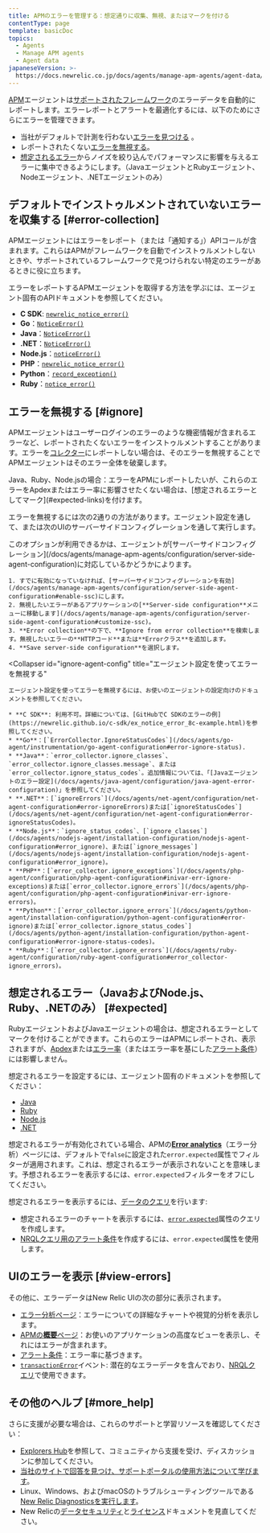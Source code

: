```yaml
---
title: APMのエラーを管理する：想定通りに収集、無視、またはマークを付ける
contentType: page
template: basicDoc
topics:
  - Agents
  - Manage APM agents
  - Agent data
japaneseVersion: >-
  https://docs.newrelic.co.jp/docs/agents/manage-apm-agents/agent-data/manage-errors-apm-collect-ignore-or-mark-expected
---
```


[APM](/docs/apm)エージェントは[サポートされたフレームワーク](/docs/agents/manage-apm-agents/installation/compatibility-requirements)のエラーデータを自動的にレポートします。エラーレポートとアラートを最適化するには、以下のためにさらにエラーを管理できます。

* 当社がデフォルトで計測を行わない[エラーを見つける](#error-collection) 。
* レポートされたくない[エラーを無視する](#ignore)。
* [想定されるエラー](#expected)からノイズを絞り込んでパフォーマンスに影響を与えるエラーに集中できるようにします。（JavaエージェントとRubyエージェント、Nodeエージェント、.NETエージェントのみ）

## デフォルトでインストゥルメントされていないエラーを収集する [#error-collection]

APMエージェントにはエラーをレポート（または「通知する」）APIコールが含まれます。これらはAPMがフレームワークを自動でインストゥルメントしないときや、サポートされているフレームワークで見つけられない特定のエラーがあるときに役に立ちます。

エラーをレポートするAPMエージェントを取得する方法を学ぶには、エージェント固有のAPIドキュメントを参照してください。

* **C SDK**: [`newrelic_notice_error()`](https://newrelic.github.io/c-sdk/libnewrelic_8h.html#a02a9a959015a0ca68ce11c750f690475)
* **Go**：[`NoticeError()`](https://github.com/newrelic/go-agent/blob/master/transaction.go)
* **Java**：[`NoticeError()`](http://newrelic.github.io/java-agent-api/javadoc/index.html?com/newrelic/api/agent/NewRelic.html)
* **.NET**：[`NoticeError()`](/docs/agents/net-agent/net-agent-api/notice-error)
* **Node.js**：[`noticeError()`](/docs/agents/nodejs-agent/supported-features/nodejs-agent-api#noticeError)
* **PHP**：[`newrelic_notice_error()`](/docs/agents/php-agent/php-agent-api/newrelic_notice_error)
* **Python**：[`record_exception()`](/docs/agents/python-agent/python-agent-api/record_exception)
* **Ruby**：[`notice_error()`](http://www.rubydoc.info/github/newrelic/rpm/NewRelic/Agent#notice_error-instance_method)

## エラーを無視する [#ignore]

APMエージェントはユーザーログインのエラーのような機密情報が含まれるエラーなど、レポートされたくないエラーをインストゥルメントすることがあります。エラーを[コレクター](/docs/accounts-partnerships/education/getting-started-new-relic/glossary#collector)にレポートしない場合は、そのエラーを無視することでAPMエージェントはそのエラー全体を破棄します。

<Callout variant="tip">
  Java、Ruby、Node.jsの場合：エラーをAPMにレポートしたいが、これらのエラーをApdexまたはエラー率に影響させたくない場合は、[想定されるエラーとしてマーク](#expected-links)を付けます。
</Callout>

エラーを無視するには次の2通りの方法があります。エージェント設定を通して、または次のUIのサーバーサイドコンフィグレーションを通して実行します。

<CollapserGroup>
  <Collapser
    id="ignore-server-side"
    title="UIのサーバーサイドコンフィグレーションを使ってエラーを無視する"
  >
    このオプションが利用できるかは、エージェントが[サーバーサイドコンフィグレーション](/docs/agents/manage-apm-agents/configuration/server-side-agent-configuration)に対応しているかどうかによります。

    1. すでに有効になっていなければ、[サーバーサイドコンフィグレーションを有効](/docs/agents/manage-apm-agents/configuration/server-side-agent-configuration#enable-ssc)にします。
    2. 無視したいエラーがあるアプリケーションの[**Server-side configuration**メニューに移動します](/docs/agents/manage-apm-agents/configuration/server-side-agent-configuration#customize-ssc)。
    3. **Error collection**の下で、**Ignore from error collection**を検索します。無視したいエラーの**HTTPコード**または**Errorクラス**を追加します。
    4. **Save server-side configuration**を選択します。
  </Collapser>

  <Collapser
    id="ignore-agent-config"
    title="エージェント設定を使ってエラーを無視する"
  >
    エージェント設定を使ってエラーを無視するには、お使いのエージェントの設定向けのドキュメントを参照してください。

    * **C SDK**: 利用不可。詳細については、[GitHubでC SDKのエラーの例](https://newrelic.github.io/c-sdk/ex_notice_error_8c-example.html)を参照してください。
    * **Go**：[`ErrorCollector.IgnoreStatusCodes`](/docs/agents/go-agent/instrumentation/go-agent-configuration#error-ignore-status).
    * **Java**：`error_collector.ignore_classes`、`error_collector.ignore_classes.message`、または`error_collector.ignore_status_codes`。追加情報については、「[Javaエージェントのエラー設定](/docs/agents/java-agent/configuration/java-agent-error-configuration)」を参照してください。
    * **.NET**：[`ignoreErrors`](/docs/agents/net-agent/configuration/net-agent-configuration#error-ignoreErrors)または[`ignoreStatusCodes`](/docs/agents/net-agent/configuration/net-agent-configuration#error-ignoreStatusCodes)。
    * **Node.js**：`ignore_status_codes`、[`ignore_classes`](/docs/agents/nodejs-agent/installation-configuration/nodejs-agent-configuration#error_ignore)、または[`ignore_messages`](/docs/agents/nodejs-agent/installation-configuration/nodejs-agent-configuration#error_ignore)。
    * **PHP**：[`error_collector.ignore_exceptions`](/docs/agents/php-agent/configuration/php-agent-configuration#inivar-err-ignore-exceptions)または[`error_collector.ignore_errors`](/docs/agents/php-agent/configuration/php-agent-configuration#inivar-err-ignore-errors)。
    * **Python**：[`error_collector.ignore_errors`](/docs/agents/python-agent/installation-configuration/python-agent-configuration#error-ignore)または[`error_collector.ignore_status_codes`](/docs/agents/python-agent/installation-configuration/python-agent-configuration#error-ignore-status-codes)。
    * **Ruby**：[`error_collector.ignore_errors`](/docs/agents/ruby-agent/configuration/ruby-agent-configuration#error_collector-ignore_errors)。
  </Collapser>
</CollapserGroup>

## 想定されるエラー（JavaおよびNode.js、Ruby、.NETのみ） [#expected]

RubyエージェントおよびJavaエージェントの場合は、想定されるエラーとしてマークを付けることができます。これらのエラーはAPMにレポートされ、表示されますが、[Apdex](/docs/apm/new-relic-apm/apdex/apdex-measuring-user-satisfaction)または[エラー率](/docs/apm/applications-menu/error-analytics/error-analytics-explore-events-behind-errors)（またはエラー率を基にした[アラート条件](/docs/alerts/new-relic-alerts/defining-conditions/define-alert-conditions)）には影響しません。

想定されるエラーを設定するには、エージェント固有のドキュメントを参照してください：

* [Java](/docs/agents/java-agent/configuration/java-agent-error-configuration)
* [Ruby](/docs/agents/ruby-agent/api-guides/sending-new-relic-handled-errors)
* [Node.js](https://docs.newrelic.co.jp/docs/agents/nodejs-agent/installation-configuration/nodejs-agent-configuration)
* [.NET](https://docs.newrelic.co.jp/docs/agents/net-agent/configuration/net-agent-configuration#error_collector)

想定されるエラーが有効化されている場合、APMの[**Error analytics**](/docs/apm/applications-menu/error-analytics/error-analytics-explore-events-behind-errors)（エラー分析）ページには、デフォルトで`false`に設定された`error.expected`属性でフィルターが適用されます。これは、想定されるエラーが表示されないことを意味します。予想されるエラーを表示するには、`error.expected`フィルターをオフにしてください。

想定されるエラーを表示するには、[データのクエリ](/docs/using-new-relic/data/understand-data/query-new-relic-data)を行います:

* 想定されるエラーのチャートを表示するには、[`error.expected`](/docs/insights/insights-data-sources/default-events-attributes/apm-default-event-attributes#transerror-expected)属性のクエリを作成します。
* [NRQLクエリ用のアラート条件](/docs/alerts/new-relic-alerts/defining-conditions/create-alert-conditions-nrql-queries)を作成するには、`error.expected`属性を使用します。

## UIのエラーを表示 [#view-errors]

その他に、エラーデータはNew Relic UIの次の部分に表示されます。

* [エラー分析ページ](/docs/apm/applications-menu/error-analytics/introduction-error-analytics)：エラーについての詳細なチャートや視覚的分析を表示します。
* [APMの**概要**ページ](/docs/apm/applications-menu/monitoring/apm-overview-page)：お使いのアプリケーションの高度なビューを表示し、それにはエラーが含まれます。
* [アラート条件](/docs/alerts/new-relic-alerts/defining-conditions/define-alert-conditions)：エラー率に基づきます。
* [`transactionError`](/docs/insights/insights-data-sources/default-events-attributes/apm-default-event-attributes#transactionerror-event)イベント: 潜在的なエラーデータを含んでおり、[NRQLクエリ](/docs/insights/nrql-new-relic-query-language/using-nrql/introduction-nrql)で使用できます。

## その他のヘルプ [#more_help]

さらに支援が必要な場合は、これらのサポートと学習リソースを確認してください：

* [Explorers Hub](https://discuss.newrelic.com/)を参照して、コミュニティから支援を受け、ディスカッションに参加してください。
* [当社のサイトで回答を見つけ、サポートポータルの使用方法について学びます](/docs/using-new-relic/welcome-new-relic/get-started/find-help-use-support-portal)。
* Linux、Windows、およびmacOSのトラブルシューティングツールである[New Relic Diagnosticsを実行します](/docs/using-new-relic/cross-product-functions/troubleshooting/new-relic-diagnostics)。
* New Relicの[データセキュリティ](/docs/security)と[ライセンス](/docs/licenses)ドキュメントを見直してください。
